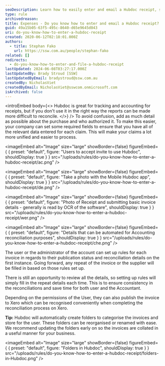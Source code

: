 ```yaml
---
seoDescription: Learn how to easily enter and email a Hubdoc receipt, streamline your accounting processes, and save time with automated invoicing rules.
type: rule
archivedreason:
title: Expenses - Do you know how to enter and email a Hubdoc receipt?
guid: 49a15b05-63f5-495c-8640-d65e9645d043
uri: do-you-know-how-to-enter-a-hubdoc-receipt
created: 2020-06-12T02:18:01.000Z
authors:
  - title: Stephan Fako
    url: https://ssw.com.au/people/stephan-fako
related: []
redirects:
  - do-you-know-how-to-enter-and-file-a-hubdoc-receipt
lastUpdated: 2024-06-08T03:27:17.000Z
lastUpdatedBy: Brady Stroud [SSW]
lastUpdatedByEmail: bradystroud@ssw.com.au
createdBy: NicholasViet
createdByEmail: NicholasViet@sswcom.onmicrosoft.com
isArchived: false
---
```


<introEmbed
  body={<>
Hubdoc is great for tracking and accounting for receipts, but if you don't use it in the right way the reports can be made more difficult to reconcile.
  </>}
/>
To avoid confusion, add as much detail as possible about the purchase and who authorized it. To make this easier, your company can set some required fields to ensure that you have all of the relevant data entered for each claim. This will make your claims a lot more unified and easier to process.


<imageEmbed
  alt="Image"
  size="large"
  showBorder={false}
  figureEmbed={ {
    preset: "default",
    figure: "Users to accept invite to use Hubdoc",
    shouldDisplay: true
  } }
  src="/uploads/rules/do-you-know-how-to-enter-a-hubdoc-receipt/ac.png"
/>



<imageEmbed
  alt="Image"
  size="large"
  showBorder={false}
  figureEmbed={ {
    preset: "default",
    figure: "Take a photo with the Mobile Hubdoc app",
    shouldDisplay: true
  } }
  src="/uploads/rules/do-you-know-how-to-enter-a-hubdoc-receipt/de.png"
/>



<imageEmbed
  alt="Image"
  size="large"
  showBorder={false}
  figureEmbed={ {
    preset: "default",
    figure: "Photo of Receipt and submitting basic invoice details - generally is read by OCR of the software",
    shouldDisplay: true
  } }
  src="/uploads/rules/do-you-know-how-to-enter-a-hubdoc-receipt/wer.png"
/>



<imageEmbed
  alt="Image"
  size="large"
  showBorder={false}
  figureEmbed={ {
    preset: "default",
    figure: "Details that can be automated for Accounting reconciliation purposes",
    shouldDisplay: true
  } }
  src="/uploads/rules/do-you-know-how-to-enter-a-hubdoc-receipt/che.png"
/>


The user or the administrator of the account can set up rules for each invoice in regards to their publication status and reconciliation details on the first instance. Going forward, any repeat of the invoice or the supplier will be filled in based on those rules set up.

There is still an opportunity to review all the details, so setting up rules will simply fill in the repeat details each time. This is to ensure consistency in the reconciliations and save time for both user and the Accountant.

Depending on the permissions of the User, they can also publish the invoice to Xero which can be recognised conveniently when completing the reconciliation process on Xero.

**Tip:** Hubdoc will automatically create folders to categorise the invoices and store for the user. These folders can be reorganised or renamed with ease. We recommend updating the folders early on so the invoices are collated in a useful manner for your business.


<imageEmbed
  alt="Image"
  size="large"
  showBorder={false}
  figureEmbed={ {
    preset: "default",
    figure: "Folders in Hubdoc",
    shouldDisplay: true
  } }
  src="/uploads/rules/do-you-know-how-to-enter-a-hubdoc-receipt/folders-in-Hubdoc.png"
/>
